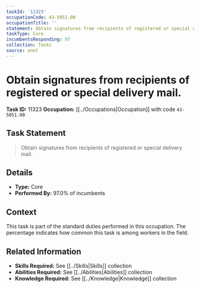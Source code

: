 ```yaml
---
taskId: '11323'
occupationCode: 43-5051.00
occupationTitle: ''
statement: Obtain signatures from recipients of registered or special delivery mail.
taskType: Core
incumbentsResponding: 97
collection: Tasks
source: onet
---
```

# Obtain signatures from recipients of registered or special delivery mail.

**Task ID:** 11323
**Occupation:** [[../Occupations|Occupation]] with code `43-5051.00`

## Task Statement

> Obtain signatures from recipients of registered or special delivery mail.

## Details

- **Type:** Core
- **Performed By:** 97.0% of incumbents

## Context

This task is part of the standard duties performed in this occupation. The percentage indicates how common this task is among workers in the field.

## Related Information

- **Skills Required:** See [[../Skills|Skills]] collection
- **Abilities Required:** See [[../Abilities|Abilities]] collection
- **Knowledge Required:** See [[../Knowledge|Knowledge]] collection
